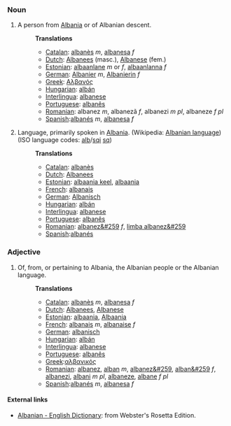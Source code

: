 ===Noun===
#A person from [[Albania]] or of Albanian descent.
#:'''Translations'''
#:*[[Catalan]]: [[albanès]] ''m'', [[albanesa]] ''f''
#:*[[Dutch]]:  [[Albanees]] (masc.), [[Albanese]] (fem.)
#:*[[Estonian]]: [[albaanlane]] ''m'' or ''f'', [[albaanlanna]] ''f''
#:*[[German]]: [[Albanier]] ''m'', [[Albanierin]] ''f''
#:*[[Greek]]: [[Αλβανός]] 
#:*[[Hungarian]]: [[albán]]
#:*[[Interlingua]]: [[albanese]]
#:*[[Portuguese]]: [[albanês]]
#:*[[Romanian]]: albanez ''m'', albanezã ''f'', albanezi ''m pl'', albaneze ''f pl''
#:*[[Spanish]]:[[albanés]] ''m'', [[albanesa]] ''f''
#Language, primarily spoken in [[Albania]]. (Wikipedia: [[w:Albanian language|Albanian language]]) (ISO language codes: [[alb]]/[[sqi]]  	[[sq]])
#:'''Translations'''
#:*[[Catalan]]: [[albanès]]
#:*[[Dutch]]: [[Albanees]]
#:*[[Estonian]]: [[albaania keel]], [[albaania]]
#:*[[French]]: [[albanais]]
#:*[[German]]: [[Albanisch]]
#:*[[Hungarian]]: [[albán]]
#:*[[Interlingua]]: [[albanese]]
#:*[[Portuguese]]: [[albanês]]
#:*[[Romanian]]: [[albanez&#259]] ''f'', [[limba albanez&#259]]
#:*[[Spanish]]:[[albanés]]

===Adjective===
#Of, from, or pertaining to Albania, the Albanian people or the Albanian language.
#:'''Translations'''
#:*[[Catalan]]: [[albanès]] ''m'', [[albanesa]] ''f''
#:*[[Dutch]]: [[Albanees]], [[Albanese]]
#:*[[Estonian]]: [[albaania]], [[Albaania]]
#:*[[French]]: [[albanais]] ''m'', [[albanaise]] ''f''
#:*[[German]]: [[albanisch]]
#:*[[Hungarian]]: [[albán]]
#:*[[Interlingua]]: [[albanese]]
#:*[[Portuguese]]: [[albanês]]
#:*[[Greek]]:[[αλβανικός]]
#:*[[Romanian]]: [[albanez]], [[alban]] ''m'', [[albanez&#259]], [[alban&#259]] ''f'', [[albanezi]], [[albani]] ''m pl'', [[albaneze]], [[albane]] ''f pl''
#:*[[Spanish]]:[[albanés]] ''m'', [[albanesa]] ''f''

==== External links====
*[http://www.websters-online-dictionary.org/definition/Albanian-english/ Albanian - English Dictionary]: from Webster's Rosetta Edition.